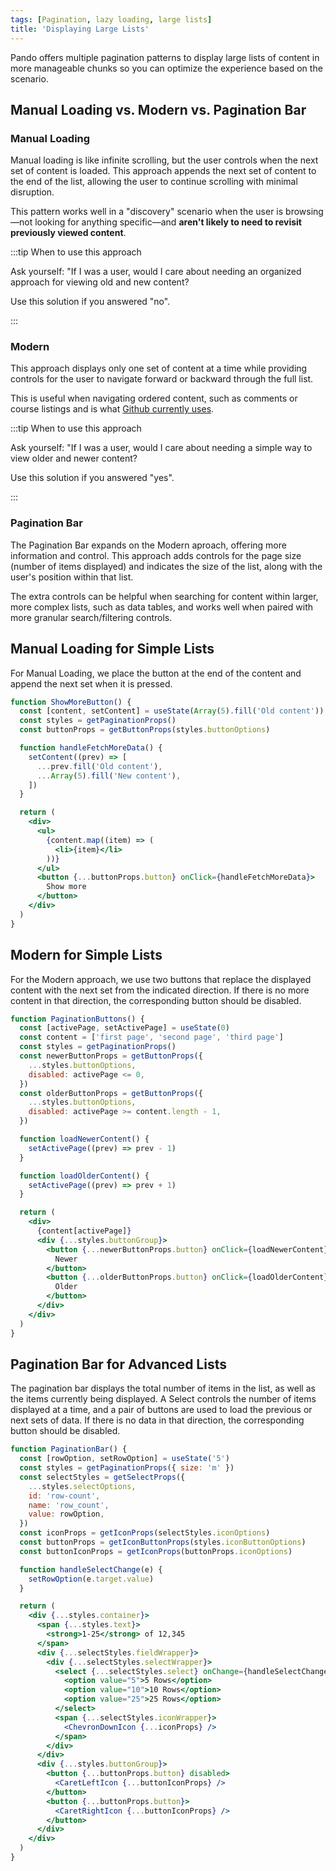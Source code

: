 ```yaml
---
tags: [Pagination, lazy loading, large lists]
title: 'Displaying Large Lists'
---
```


Pando offers multiple pagination patterns to display large lists of content in more manageable chunks so you can optimize the experience based on the scenario.

## Manual Loading vs. Modern vs. Pagination Bar

### Manual Loading

Manual loading is like infinite scrolling, but the user controls when the next set of content is loaded. This approach appends the next set of content to the end of the list, allowing the user to continue scrolling with minimal disruption.

This pattern works well in a "discovery" scenario when the user is browsing&mdash;not looking for anything specific&mdash;and **aren't likely to need to revisit previously viewed content**.

:::tip When to use this approach

Ask yourself: "If I was a user, would I care about needing an organized approach for viewing old and new content? 

Use this solution if you answered "no".

:::

### Modern

This approach displays only one set of content at a time while providing controls for the user to navigate forward or backward through the full list.

This is useful when navigating ordered content, such as comments or course listings and is what [Github currently uses](https://github.com/pluralsight/pando/commits/main).

:::tip When to use this approach

Ask yourself: "If I was a user, would I care about needing a simple way to view older and newer content? 

Use this solution if you answered "yes".

:::

### Pagination Bar

The Pagination Bar expands on the Modern aproach, offering more information and control. This approach adds controls for the page size (number of items displayed) and indicates the size of the list, along with the user's position within that list.

The extra controls can be helpful when searching for content within larger, more complex lists, such as data tables, and works well when paired with more granular search/filtering controls.

## Manual Loading for Simple Lists

For Manual Loading, we place the button at the end of the content and append the next set when it is pressed.

```jsx live
function ShowMoreButton() {
  const [content, setContent] = useState(Array(5).fill('Old content'))
  const styles = getPaginationProps()
  const buttonProps = getButtonProps(styles.buttonOptions)

  function handleFetchMoreData() {
    setContent((prev) => [
      ...prev.fill('Old content'),
      ...Array(5).fill('New content'),
    ])
  }

  return (
    <div>
      <ul>
        {content.map((item) => (
          <li>{item}</li>
        ))}
      </ul>
      <button {...buttonProps.button} onClick={handleFetchMoreData}>
        Show more
      </button>
    </div>
  )
}
```

## Modern for Simple Lists

For the Modern approach, we use two buttons that replace the displayed content with the next set from the indicated direction. If there is no more content in that direction, the corresponding button should be disabled.

```jsx live
function PaginationButtons() {
  const [activePage, setActivePage] = useState(0)
  const content = ['first page', 'second page', 'third page']
  const styles = getPaginationProps()
  const newerButtonProps = getButtonProps({
    ...styles.buttonOptions,
    disabled: activePage <= 0,
  })
  const olderButtonProps = getButtonProps({
    ...styles.buttonOptions,
    disabled: activePage >= content.length - 1,
  })

  function loadNewerContent() {
    setActivePage((prev) => prev - 1)
  }

  function loadOlderContent() {
    setActivePage((prev) => prev + 1)
  }

  return (
    <div>
      {content[activePage]}
      <div {...styles.buttonGroup}>
        <button {...newerButtonProps.button} onClick={loadNewerContent}>
          Newer
        </button>
        <button {...olderButtonProps.button} onClick={loadOlderContent}>
          Older
        </button>
      </div>
    </div>
  )
}
```

## Pagination Bar for Advanced Lists

The pagination bar displays the total number of items in the list, as well as the items currently being displayed. A Select controls the number of items displayed at a time, and a pair of buttons are used to load the previous or next sets of data. If there is no data in that direction, the corresponding button should be disabled.

```jsx live
function PaginationBar() {
  const [rowOption, setRowOption] = useState('5')
  const styles = getPaginationProps({ size: 'm' })
  const selectStyles = getSelectProps({
    ...styles.selectOptions,
    id: 'row-count',
    name: 'row_count',
    value: rowOption,
  })
  const iconProps = getIconProps(selectStyles.iconOptions)
  const buttonProps = getIconButtonProps(styles.iconButtonOptions)
  const buttonIconProps = getIconProps(buttonProps.iconOptions)

  function handleSelectChange(e) {
    setRowOption(e.target.value)
  }

  return (
    <div {...styles.container}>
      <span {...styles.text}>
        <strong>1-25</strong> of 12,345
      </span>
      <div {...selectStyles.fieldWrapper}>
        <div {...selectStyles.selectWrapper}>
          <select {...selectStyles.select} onChange={handleSelectChange}>
            <option value="5">5 Rows</option>
            <option value="10">10 Rows</option>
            <option value="25">25 Rows</option>
          </select>
          <span {...selectStyles.iconWrapper}>
            <ChevronDownIcon {...iconProps} />
          </span>
        </div>
      </div>
      <div {...styles.buttonGroup}>
        <button {...buttonProps.button} disabled>
          <CaretLeftIcon {...buttonIconProps} />
        </button>
        <button {...buttonProps.button}>
          <CaretRightIcon {...buttonIconProps} />
        </button>
      </div>
    </div>
  )
}
```
